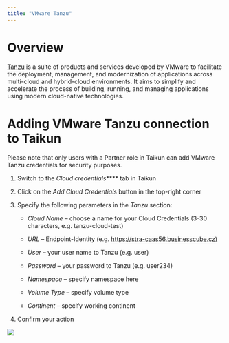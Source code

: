 ```yaml
---
title: "VMware Tanzu"
---
```


# Overview

[Tanzu](https://tanzu.vmware.com/tanzu) is a suite of products and services developed by VMware to facilitate the deployment, management, and modernization of applications across multi-cloud and hybrid-cloud environments. It aims to simplify and accelerate the process of building, running, and managing applications using modern cloud-native technologies. 

# Adding VMware Tanzu connection to Taikun

<Note>Please note that only users with a Partner role in Taikun can add VMware Tanzu credentials for security purposes.</Note>

1. Switch to the *Cloud credentials*\*\*\*\* tab in Taikun 

2. Click on the *Add Cloud Credentials* button in the top-right corner 

3. Specify the following parameters in the *Tanzu* section:

   * *Cloud Name* – choose a name for your Cloud Credentials (3-30 characters, e.g. tanzu-cloud-test) 

   * *URL* – Endpoint-Identity (e.g. [https://stra-caas56.businesscube.cz)](https://stra-caas56.businesscube.cz\))

   * *User –* your user name to Tanzu (e.g. user) 

   * *Password* – your password to Tanzu (e.g. user234)

   * *Namespace –* specify namespace here

   * *Volume Type –* specify volume type

   * *Continent –* specify working continent

4. Confirm your action

![](https://rgw.cloudpoint.tcpro.cz/swift/v1/KEY_0efe203c42c0402f9402a570302dc066/new-docs/cloud%20providers/tanzu.webp)